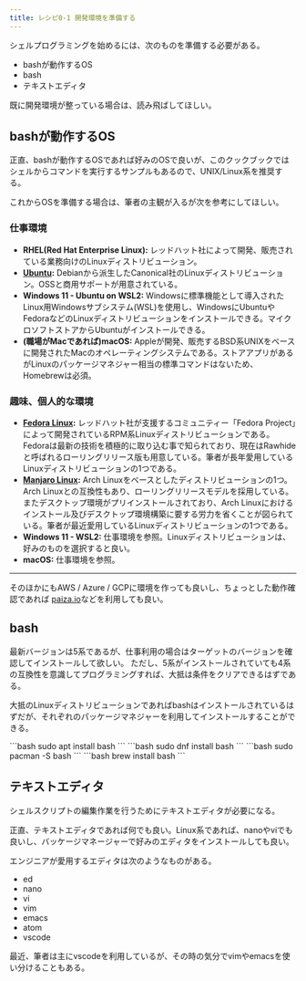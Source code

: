 ```yaml
---
title: レシピ0-1 開発環境を準備する
---
```



シェルプログラミングを始めるには、次のものを準備する必要がある。

- bashが動作するOS
- bash
- テキストエディタ

既に開発環境が整っている場合は、読み飛ばしてほしい。

## bashが動作するOS

正直、bashが動作するOSであれば好みのOSで良いが、このクックブックではシェルからコマンドを実行するサンプルもあるので、UNIX/Linux系を推奨する。

これからOSを準備する場合は、筆者の主観が入るが次を参考にしてほしい。

### 仕事環境

- **RHEL(Red Hat Enterprise Linux):** レッドハット社によって開発、販売されている業務向けのLinuxディストリビューション。
- **[Ubuntu](https://ubuntu.com/download/desktop):** Debianから派生したCanonical社のLinuxディストリビューション。OSSと商用サポートが用意されている。
- **Windows 11 - Ubuntu on WSL2:** Windowsに標準機能として導入されたLinux用Windowsサブシステム(WSL)を使用し、WindowsにUbuntuやFedoraなどのLinuxディストリビューションをインストールできる。マイクロソフトストアからUbuntuがインストールできる。
- **(職場がMacであれば)macOS:** Appleが開発、販売するBSD系UNIXをベースに開発されたMacのオペレーティングシステムである。ストアアプリがあるがLinuxのパッケージマネジャー相当の標準コマンドはないため、Homebrewは必須。

### 趣味、個人的な環境

- **[Fedora Linux](https://fedoraproject.org/workstation/download):** レッドハット社が支援するコミュニティー「Fedora Project」によって開発されているRPM系Linuxディストリビューションである。Fedoraは最新の技術を積極的に取り込む事で知られており、現在はRawhideと呼ばれるローリングリリース版も用意している。筆者が長年愛用しているLinuxディストリビューションの1つである。
- **[Manjaro Linux](https://manjaro.org/products/download/x86):** Arch Linuxをベースとしたディストリビューションの1つ。Arch Linuxとの互換性もあり、ローリングリリースモデルを採用している。またデスクトップ環境がプリインストールされており、Arch Linuxにおけるインストール及びデスクトップ環境構築に要する労力を省くことが図られている。筆者が最近愛用しているLinuxディストリビューションの1つである。
- **Windows 11 - WSL2:** 仕事環境を参照。Linuxディストリビューションは、好みのものを選択すると良い。
- **macOS:** 仕事環境を参照。

---

そのほかにもAWS / Azure / GCPに環境を作っても良いし、ちょっとした動作確認であれば [paiza.io](https://paiza.io/en/projects/new?locale=en-us)などを利用しても良い。

## bash

最新バージョンは5系であるが、仕事利用の場合はターゲットのバージョンを確認してインストールして欲しい。
ただし、5系がインストールされていても4系の互換性を意識してプログラミングすれば、大抵は条件をクリアできるはずである。

大抵のLinuxディストリビューションであればbashはインストールされているはずだが、それぞれのパッケージマネジャーを利用してインストールすることができる。

<Tabs>
<TabItem label="Debian系">
```bash
sudo apt install bash
```
</TabItem>
<TabItem label="RedHat系">
```bash
sudo dnf install bash
```
</TabItem>
<TabItem label="ArchLinux系">
```bash
sudo pacman -S bash
```
</TabItem>
<TabItem label="Homebrew">
```bash
brew install bash
```
</TabItem>
</Tabs>

## テキストエディタ

シェルスクリプトの編集作業を行うためにテキストエディタが必要になる。

正直、テキストエディタであれば何でも良い。Linux系であれば、nanoやviでも良いし、バッケージマネージャーで好みのエディタをインストールしても良い。

エンジニアが愛用するエディタは次のようなものがある。

- ed
- nano
- vi
- vim
- emacs
- atom
- vscode

最近、筆者は主にvscodeを利用しているが、その時の気分でvimやemacsを使い分けることもある。
